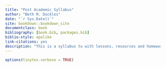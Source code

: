 ```yaml
--- 
title: "Post Academic Syllabus"
author: "Beth M. Duckles"
date: "`r Sys.Date()`"
site: bookdown::bookdown_site
documentclass: book
bibliography: [book.bib, packages.bib]
biblio-style: apalike
link-citations: yes
description: "This is a syllabus to with lessons, resources and homework for people who leave the academy"
---
```

```r
options(tinytex.verbose = TRUE)
```